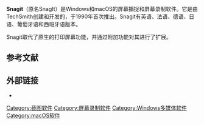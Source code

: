 {{noteTA
|T=Snagit
|G1=IT
}}
{{Infobox software
| name = Snagit 2022
| logo = 
| screenshot = 
| caption = 
| developer = [[TechSmith|TechSmith]]
| released = 1990
| latest release version = {{Multiple releases
|branch1                 = Windows
|version1                = 2022.1.0
|date1                   = {{date|2022-06-15}}<ref name="Windows">{{Cite web |url=https://www.techsmith.com/snagit-version-history.html 
|title=Snagit (Windows) Version History |website=TechSmith Support}}</ref>
|branch2                 = Mac
|version2                = 2022.1.2
|date2                   = {{date|2022-06-14}}<ref name="macOS">{{Cite web |url=https://www.techsmith.com/snagit-mac-version-history.html
|title=Snagit (Mac) Version History |website=TechSmith Support}}</ref>
}}
| operating system       = [[Microsoft_Windows|Windows]], [[macOS|macOS]]
| genre = [[截圖|截圖]]
| license = Proprietary
| website = {{url|https://www.techsmith.com/snagit}}
}}

'''Snagit'''（原名SnagIt）是Windows和macOS的屏幕捕捉和屏幕录制软件。它是由TechSmith创建和开发的，于1990年首次推出。Snagit有英语、法语、德语、日语、葡萄牙语和西班牙语版本。

Snagit取代了原生的打印屏幕功能，并通过附加功能对其进行了扩展。

==参考文献==
{{reflist}}

==外部链接==
* {{Official website|https://www.techsmith.com/snagit}}

[[Category:截图软件|Category:截图软件]]
[[Category:屏幕录制软件|Category:屏幕录制软件]]
[[Category:Windows多媒体软件|Category:Windows多媒体软件]]
[[Category:macOS软件|Category:macOS软件]]